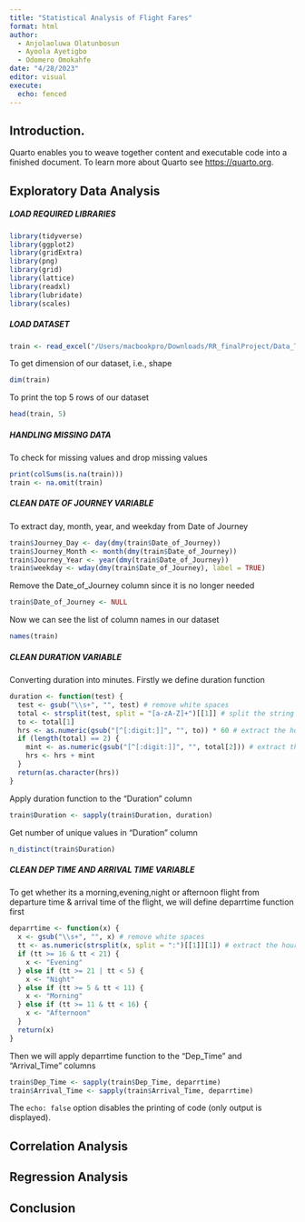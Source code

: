 ```yaml
---
title: "Statistical Analysis of Flight Fares"
format: html
author:   
  - Anjolaoluwa Olatunbosun   
  - Ayoola Ayetigbo
  - Odomero Omokahfe
date: "4/28/2023"
editor: visual
execute:
  echo: fenced
---
```


## Introduction.

Quarto enables you to weave together content and executable code into a finished document. To learn more about Quarto see <https://quarto.org>.

## Exploratory Data Analysis

##### LOAD REQUIRED LIBRARIES

```r
library(tidyverse)
library(ggplot2)
library(gridExtra)
library(png)
library(grid)
library(lattice)
library(readxl)
library(lubridate)
library(scales)

```

##### LOAD DATASET

```r
train <- read_excel("/Users/macbookpro/Downloads/RR_finalProject/Data_Train.xlsx")
```

To get dimension of our dataset, i.e., shape

```r
dim(train)
```

To print the top 5 rows of our dataset

```r
head(train, 5)
```



##### HANDLING MISSING DATA

To check for missing values and drop missing values

```r
print(colSums(is.na(train)))
train <- na.omit(train)

```

##### CLEAN DATE OF JOURNEY VARIABLE

To extract day, month, year, and weekday from Date of Journey

```r
train$Journey_Day <- day(dmy(train$Date_of_Journey))
train$Journey_Month <- month(dmy(train$Date_of_Journey))
train$Journey_Year <- year(dmy(train$Date_of_Journey))
train$weekday <- wday(dmy(train$Date_of_Journey), label = TRUE)
```




Remove the Date_of_Journey column since it is no longer needed

```r
train$Date_of_Journey <- NULL
```

Now we can see the list of column names in our dataset

```r
names(train)
```

##### CLEAN DURATION VARIABLE

Converting duration into minutes. Firstly we define duration function

```r
duration <- function(test) {
  test <- gsub("\\s+", "", test) # remove white spaces
  total <- strsplit(test, split = "[a-zA-Z]+")[[1]] # split the string into substrings
  to <- total[1]
  hrs <- as.numeric(gsub("[^[:digit:]]", "", to)) * 60 # extract the hours and convert to minutes
  if (length(total) == 2) {
    mint <- as.numeric(gsub("[^[:digit:]]", "", total[2])) # extract the minutes
    hrs <- hrs + mint
  }
  return(as.character(hrs))
}

```

Apply duration function to the "Duration" column



```r
train$Duration <- sapply(train$Duration, duration)
```



Get number of unique values in "Duration" column



```r
n_distinct(train$Duration)
```

##### CLEAN DEP TIME AND ARRIVAL TIME VARIABLE

To get whether its a morning,evening,night or afternoon flight from departure time & arrival time of the flight, we will define deparrtime function first

```r
deparrtime <- function(x) {
  x <- gsub("\\s+", "", x) # remove white spaces
  tt <- as.numeric(strsplit(x, split = ":")[[1]][1]) # extract the hour
  if (tt >= 16 & tt < 21) {
    x <- "Evening"
  } else if (tt >= 21 | tt < 5) {
    x <- "Night"
  } else if (tt >= 5 & tt < 11) {
    x <- "Morning"
  } else if (tt >= 11 & tt < 16) {
    x <- "Afternoon"
  }
  return(x)
}

```

Then we will apply deparrtime function to the "Dep_Time" and "Arrival_Time" columns





```r
train$Dep_Time <- sapply(train$Dep_Time, deparrtime)
train$Arrival_Time <- sapply(train$Arrival_Time, deparrtime)
```

The `echo: false` option disables the printing of code (only output is displayed).

## Correlation Analysis

## Regression Analysis

## Conclusion
